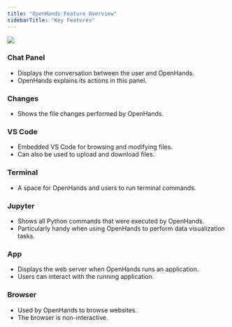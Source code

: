 ```yaml
---
title: "OpenHands Feature Overview"
sidebarTitle: "Key Features"
---
```


<Frame>
  <img src="https://docs.all-hands.dev/assets/images/oh-features-ac674d593b94d5d550b51075ccd41075.png" />
</Frame>

### Chat Panel

* Displays the conversation between the user and OpenHands.
* OpenHands explains its actions in this panel.

### Changes

* Shows the file changes performed by OpenHands.

### VS Code

* Embedded VS Code for browsing and modifying files.
* Can also be used to upload and download files.

### Terminal

* A space for OpenHands and users to run terminal commands.

### Jupyter

* Shows all Python commands that were executed by OpenHands.
* Particularly handy when using OpenHands to perform data visualization tasks.

### App

* Displays the web server when OpenHands runs an application.
* Users can interact with the running application.

### Browser

* Used by OpenHands to browse websites.
* The browser is non-interactive.
